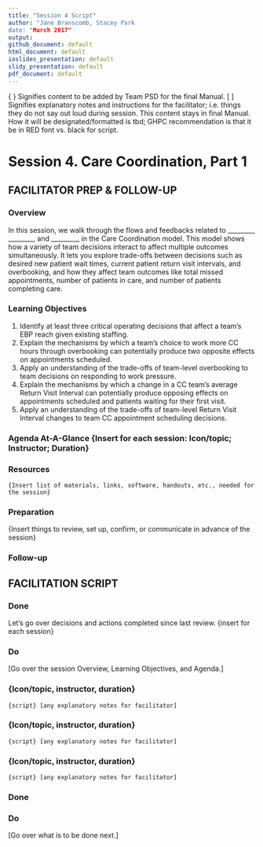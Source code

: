 ```yaml
---
title: "Session 4 Script"
author: "Jane Branscomb, Stacey Park
date: "March 2017"
output: 
github_document: default
html_document: default
ioslides_presentation: default
slidy_presentation: default
pdf_document: default
---
```


{ } Signifies content to be added by Team PSD for the final Manual.
[ ] Signifies explanatory notes and instructions for the facilitator; i.e. things they do not say out loud during session. This content stays in final Manual. How it will be designated/formatted is tbd; GHPC recommendation is that it be in RED font vs. black for script.


# Session 4. Care Coordination, Part 1
## FACILITATOR PREP & FOLLOW-UP

### Overview
In this session, we walk through the flows and feedbacks related to ________, ________, and _________ in the Care Coordination model. This model shows how a variety of team decisions interact to affect multiple outcomes simultaneously. It lets you explore trade-offs between decisions such as desired new patient wait times, current patient return visit intervals, and overbooking, and how they affect team outcomes like total missed appointments, number of patients in care, and number of patients completing care.  

### Learning Objectives  
1.	Identify at least three critical operating decisions that affect a team’s EBP reach given existing staffing.
2.	Explain the mechanisms by which a team’s choice to work more CC hours through overbooking can potentially produce two opposite effects on appointments scheduled.	
3.	Apply an understanding of the trade-offs of team-level overbooking to team decisions on responding to work pressure. 
4.	Explain the mechanisms by which a change in a CC team’s average Return Visit Interval can potentially produce opposing effects on appointments scheduled and patients waiting for their first visit.
5.	Apply an understanding of the trade-offs of team-level Return Visit Interval changes to team CC appointment scheduling decisions.

### Agenda At-A-Glance {Insert for each session: Icon/topic; Instructor; Duration}

### Resources
	{Insert list of materials, links, software, handouts, etc., needed for the session}

### Preparation
{Insert things to review, set up, confirm, or communicate in advance of the session}

### Follow-up

## FACILITATION SCRIPT

### Done
Let’s go over decisions and actions completed since last review. {insert for each session}

### Do
[Go over the session Overview, Learning Objectives, and Agenda.]

### {Icon/topic, instructor, duration}
	{script} [any explanatory notes for facilitator] 

### {Icon/topic, instructor, duration}
	{script} [any explanatory notes for facilitator] 

### {Icon/topic, instructor, duration}
	{script} [any explanatory notes for facilitator] 

### Done

### Do
[Go over what is to be done next.]
